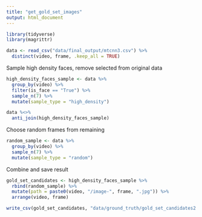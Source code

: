 ```yaml
---
title: "get_gold_set_images"
output: html_document
---
```


```r
library(tidyverse)
library(magrittr)
```

```r
data <- read_csv("data/final_output/mtcnn3.csv") %>%
  distinct(video, frame, .keep_all = TRUE)
```

Sample high density faces, remove selected from original data
```r
high_density_faces_sample <- data %>%
  group_by(video) %>%
  filter(is_face == "True") %>%
  sample_n(7) %>%
  mutate(sample_type = "high_density")

data %<>%
  anti_join(high_density_faces_sample)
```

Choose random frames from remaining
```r
random_sample <- data %>%
  group_by(video) %>%
  sample_n(7) %>%
  mutate(sample_type = "random")
```

Combine and save result
```r
gold_set_candidates <- high_density_faces_sample %>%
  rbind(random_sample) %>%
  mutate(path = paste0(video, "/image-", frame, ".jpg")) %>%
  arrange(video, frame)

write_csv(gold_set_candidates, "data/ground_truth/gold_set_candidates2.csv")
```



